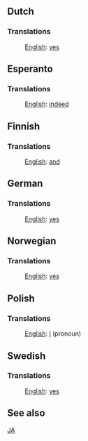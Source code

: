 ==Dutch==

===Translations===

:[[English]]: [[yes]]

==Esperanto==

===Translations===

:[[English]]: [[indeed]]

==Finnish==

===Translations===

:[[English]]: [[and]]

==German==

===Translations===

:[[English]]: [[yes]]

==Norwegian==

===Translations===

:[[English]]: [[yes]]

==Polish==

===Translations===

:[[English]]: [[I]] (pronoun)

==Swedish==

===Translations===

:[[English]]: [[yes]]

==See also==

[[JA]]